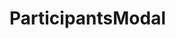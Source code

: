 
<Meta title="Appointment/ParticipantsModal" component={ParticipantsModal} />

# ParticipantsModal

<Story name="ParticipantsModal">
    <ParticipantsModal
        participants={[
            { firstname: 'Anna', lastname: 'Pupil', userType: 'pupil', declined: false },
            { firstname: 'Tom', lastname: 'Pupil', userType: 'pupil', declined: true },
            { firstname: 'Julian', lastname: 'Pupil', userType: 'pupil', declined: false },
            { firstname: 'Emma', lastname: 'Pupil', userType: 'pupil', declined: true },
            { firstname: 'Paula', lastname: 'Pupil', userType: 'pupil', declined: false },
            { firstname: 'Emil', lastname: 'Pupil', userType: 'pupil', declined: true },
        ]}
        organizers={[
            { firstname: 'Tobias', lastname: 'Bork', userType: 'student', declined: false },
            { firstname: 'Marius', lastname: 'Augustin', userType: 'student', declined: true },
        ]}
    />
</Story>
